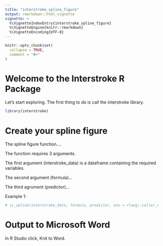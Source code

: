 ```yaml
---
title: "interstroke_spline_figure"
output: rmarkdown::html_vignette
vignette: >
  %\VignetteIndexEntry{interstroke_spline_figure}
  %\VignetteEngine{knitr::rmarkdown}
  %\VignetteEncoding{UTF-8}
---
```


```r
knitr::opts_chunk$set(
  collapse = TRUE,
  comment = "#>"
)
```

# Welcome to the Interstroke R Package
Let's start exploring. The first thing to do is call the interstroke library.

```r
library(interstroke)
```

# Create your spline figure
The spline figure function....

The function requires 3 arguments. 

The first argument (interstroke_data) is a dataframe containing the required variables. 

The second argument (formula)...

The third agrument (predictor)...

Example 1: 

```r

# is_spline(interstroke_data, formula, predictor, env = rlang::caller_env())

```

# Output to Microsoft Word

In R Studio click, Knit to Word.
